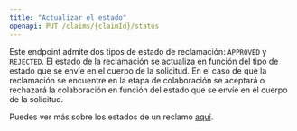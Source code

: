 ```yaml
---
title: "Actualizar el estado"
openapi: PUT /claims/{claimId}/status
---
```


Este endpoint admite dos tipos de estado de reclamación: `APPROVED` y `REJECTED`. El estado de la reclamación se actualiza en función del tipo de estado que se envíe en el cuerpo de la solicitud.
En el caso de que la reclamación se encuentre en la etapa de colaboración se aceptará o rechazará la colaboración en función del estado que se envíe en el cuerpo de la solicitud.

Puedes ver más sobre los estados de un reclamo [aquí](../../disputes/status).
